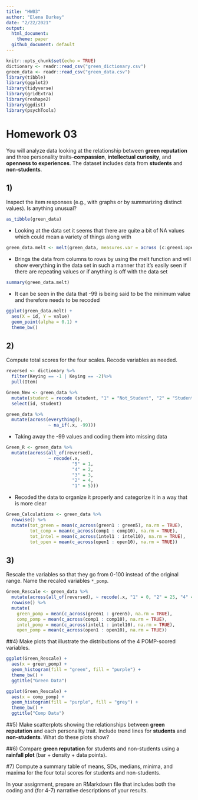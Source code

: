 ```yaml
---
title: "HW03"
author: "Elena Burkey"
date: "2/22/2021"
output: 
  html_document:
    theme: paper
  github_document: default
---
```




```r
knitr::opts_chunk$set(echo = TRUE)
dictionary <- readr::read_csv("green_dictionary.csv")
green_data <- readr::read_csv("green_data.csv")
library(tibble)
library(ggplot2)
library(tidyverse)
library(gridExtra)
library(reshape2)
library(ggdist)
library(psychTools)
```

# Homework 03

You will analyze data looking at the relationship between **green reputation** and three personality traits--**compassion**, **intellectual curiosity**, and **openness to experiences**.
The dataset includes data from **students** and **non-students**.

## 1)
Inspect the item responses (e.g., with graphs or by summarizing distinct values).     Is anything unusual?

```r
as_tibble(green_data)
```

- Looking at the data set it seems that there are quite a bit of NA values which could mean a variety of things along with 

```r
green_data.melt <- melt(green_data, measures.var = across (c:green1:open10))
```

- Brings the data from columns to rows by using the melt function and will show everything in the data set in such a manner that it's easily seen if there are repeating values or if anything is off with the data set 

```r
summary(green_data.melt)
```

- It can be seen in the data that -99 is being said to be the minimum value and therefore needs to be recoded 

```r
ggplot(green_data.melt) +
  aes(X = id, Y = value)
  geom_point(alpha = 0.1) +
  theme_bw()
```

## 2)
Compute total scores for the four scales. 
    Recode variables as needed.

```r
reversed <- dictionary %>%
  filter(Keying == -1 | Keying == -2)%>%
  pull(Item)
```

```r
Green_New <- green_data %>%
  mutate(student = recode (student, "1" = "Not_Student", "2" = "Student", .missing = "No_Response", .default = "Unknown")) %>%
  select(id, student)
```

```r
green_data %>%
  mutate(across(everything(),
                ~ na_if(.x, -99)))
```

- Taking away  the -99 values and coding them into missing data 

```r
Green_R <- green_data %>%
  mutate(across(all_of(reversed), 
                ~ recode(.x, 
                         "5" = 1,
                         "4" = 2,
                         "3" = 3,
                         "2" = 4,
                         "1" = 5)))
```

- Recoded the data to organize it properly and categorize it in a way that is more clear 


```r
Green_Calculations <- green_data %>%
  rowwise() %>%
  mutate(tot_green = mean(c_across(green1 : green5), na.rm = TRUE),
         tot_comp = mean(c_across(comp1 : comp10), na.rm = TRUE), 
         tot_intel = mean(c_across(intel1 : intel10), na.rm = TRUE),
         tot_open = mean(c_across(open1 : open10), na.rm = TRUE))
```

 
## 3)
Rescale the variables so that they go from 0-100 instead of the original range.
     Name the recaled variables `*_pomp`.

```r
Green_Rescale <- green_data %>%
  mutate(across(all_of(reversed), ~ recode(.x, "1" = 0, "2" = 25, "4" = 75, "5" = 100), .names = "{.col}_pomp")) %>%
  rowwise() %>%
  mutate(
    green_pomp = mean(c_across(green1 : green5), na.rm = TRUE),
    comp_pomp = mean(c_across(comp1 : comp10), na.rm = TRUE), 
    intel_pomp = mean(c_across(intel1 : intel10), na.rm = TRUE),
    open_pomp = mean(c_across(open1 : open10), na.rm = TRUE))
```
     
##4)
Make plots that illustrate the distributions of the 4 POMP-scored variables.

```r
ggplot(Green_Rescale) +
  aes(x = green_pomp) +
  geom_histogram(fill = "green", fill = "purple") +
  theme_bw() +
  ggtitle("Green Data")

ggplot(Green_Rescale) +
  aes(x = comp_pomp) +
  geom_histogram(fill = "purple", fill = "grey") +
  theme_bw() +
  ggtitle("Comp Data")


```

##5)
Make scatterplots showing the relationships between **green reputation** and each personality trait.
     Include trend lines for **students** and **non-students**.
     What do these plots show?
     
##6)
Compare **green reputation** for students and non-students using a **rainfall plot** (bar + density + data points).
 
#7) 
Compute a summary table of means, SDs, medians, minima, and maxima for the four total scores for students and non-students.
  
In your assignment, prepare an RMarkdown file that includes both the coding and (for 4-7) narrative descriptions of your results.
